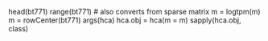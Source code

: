 

head(bt771)
range(bt771)
# also converts from sparse matrix
m = logtpm(m)
m = rowCenter(bt771)
args(hca)
hca.obj = hca(m = m)
sapply(hca.obj, class)

